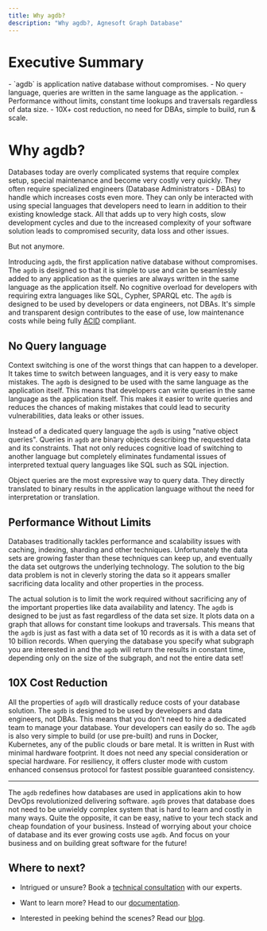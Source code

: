 ```yaml
---
title: Why agdb?
description: "Why agdb?, Agnesoft Graph Database"
---
```



# Executive Summary

<Callout>
    - `agdb` is application native database without compromises. - No query
    language, queries are written in the same language as the application. -
    Performance without limits, constant time lookups and traversals regardless
    of data size. - 10X+ cost reduction, no need for DBAs, simple to build, run
    & scale.
</Callout>

# Why agdb?

Databases today are overly complicated systems that require complex setup, special maintenance and become very costly very quickly. They often require specialized engineers (Database Administrators - DBAs) to handle which increases costs even more. They can only be interacted with using special languages that developers need to learn in addition to their existing knowledge stack. All that adds up to very high costs, slow development cycles and due to the increased complexity of your software solution leads to compromised security, data loss and other issues.

But not anymore.

Introducing `agdb`, the first application native database without compromises. The `agdb` is designed so that it is simple to use and can be seamlessly added to any application as the queries are always written in the same language as the application itself. No cognitive overload for developers with requiring extra languages like SQL, Cypher, SPARQL etc. The `agdb` is designed to be used by developers or data engineers, not DBAs. It's simple and transparent design contributes to the ease of use, low maintenance costs while being fully [ACID](https://en.wikipedia.org/wiki/ACID) compliant.

## No Query language

Context switching is one of the worst things that can happen to a developer. It takes time to switch between languages, and it is very easy to make mistakes. The `agdb` is designed to be used with the same language as the application itself. This means that developers can write queries in the same language as the application itself. This makes it easier to write queries and reduces the chances of making mistakes that could lead to security vulnerabilities, data leaks or other issues.

Instead of a dedicated query language the `agdb` is using "native object queries". Queries in `agdb` are binary objects describing the requested data and its constraints. That not only reduces cognitive load of switching to another language but completely eliminates fundamental issues of interpreted textual query languages like SQL such as SQL injection.

Object queries are the most expressive way to query data. They directly translated to binary results in the application language without the need for interpretation or translation.

## Performance Without Limits

Databases traditionally tackles performance and scalability issues with caching, indexing, sharding and other techniques. Unfortunately the data sets are growing faster than these techniques can keep up, and eventually the data set outgrows the underlying technology. The solution to the big data problem is not in cleverly storing the data so it appears smaller sacrificing data locality and other properties in the process.

The actual solution is to limit the work required without sacrificing any of the important properties like data availability and latency. The `agdb` is designed to be just as fast regardless of the data set size. It plots data on a graph that allows for constant time lookups and traversals. This means that the `agdb` is just as fast with a data set of 10 records as it is with a data set of 10 billion records. When querying the database you specify what subgraph you are interested in and the `agdb` will return the results in constant time, depending only on the size of the subgraph, and not the entire data set!

## 10X Cost Reduction

All the properties of `agdb` will drastically reduce costs of your database solution. The `agdb` is designed to be used by developers and data engineers, not DBAs. This means that you don't need to hire a dedicated team to manage your database. Your developers can easily do so. The `agdb` is also very simple to build (or use pre-built) and runs in Docker, Kubernetes, any of the public clouds or bare metal. It is written in Rust with minimal hardware footprint. It does not need any special consideration or special hardware. For resiliency, it offers cluster mode with custom enhanced consensus protocol for fastest possible guaranteed consistency.

---

The `agdb` redefines how databases are used in applications akin to how DevOps revolutionized delivering software. `agdb` proves that database does not need to be unwieldy complex system that is hard to learn and costly in many ways. Quite the opposite, it can be easy, native to your tech stack and cheap foundation of your business. Instead of worrying about your choice of database and its ever growing costs use `agdb`. And focus on your business and on building great software for the future!

## Where to next?

-   Intrigued or unsure? Book a [technical consultation](/consultation) with our experts.

-   Want to learn more? Head to our [documentation](https://agdb.agnesoft.com/en-US/docs/docs).

-   Interested in peeking behind the scenes? Read our [blog](/blog).

